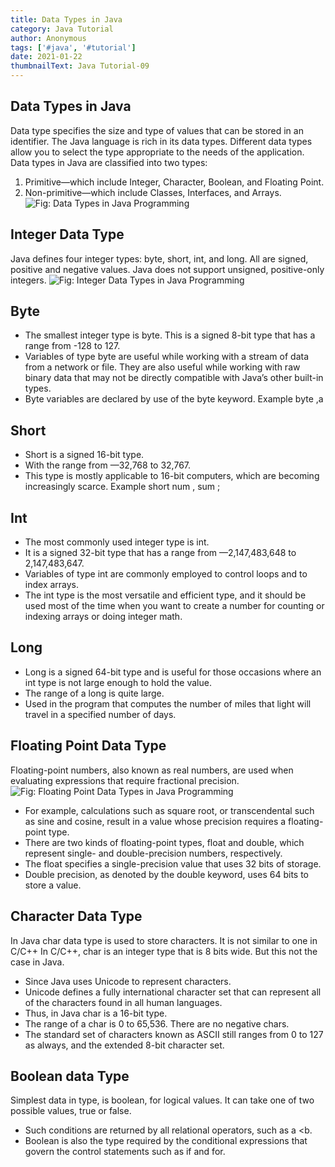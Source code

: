 ```yaml
---
title: Data Types in Java
category: Java Tutorial
author: Anonymous
tags: ['#java', '#tutorial']
date: 2021-01-22
thumbnailText: Java Tutorial-09
---
```

## Data Types in Java
Data type specifies the size and type of values that can be stored in an identifier. The Java language is rich in its data types. Different data types allow you to select the type appropriate to the needs of the application. Data types in Java are classified into two types:

1. Primitive—which include Integer, Character, Boolean, and Floating Point.
2. Non-primitive—which include Classes, Interfaces, and Arrays.
![Fig: Data Types in Java Programming](../../assets/javaPic/datatypes.png)
## Integer Data Type
Java defines four integer types: byte, short, int, and long. All are signed, positive and negative values. Java does not support unsigned, positive-only integers.
![Fig: Integer Data Types in Java Programming](../../assets/javaPic/intDataTypes.png)

## Byte
- The smallest integer type is byte. This is a signed 8-bit type that has a range from -128 to 127.
- Variables of type byte are useful while working with a stream of data from a network or file. They are also useful while working with raw binary data that may not be directly compatible with Java’s other built-in types.
- Byte variables are declared by use of the byte keyword. Example byte ,a
## Short
- Short is a signed 16-bit type.
- With the range from —32,768 to 32,767.
- This type is mostly applicable to 16-bit computers, which are becoming increasingly scarce. Example short num , sum ;

## Int
- The most commonly used integer type is int.
- It is a signed 32-bit type that has a range from —2,147,483,648 to 2,147,483,647.
- Variables of type int are commonly employed to control loops and to index arrays.
- The int type is the most versatile and efficient type, and it should be used most of the time when you want to create a number for counting or indexing arrays or doing integer math.

## Long
- Long is a signed 64-bit type and is useful for those occasions where an int type is not large enough to hold the value.
- The range of a long is quite large.
- Used in the program that computes the number of miles that light will travel in a specified number of days.

## Floating Point Data Type
Floating-point numbers, also known as real numbers, are used when evaluating expressions that require fractional precision.
![Fig: Floating Point Data Types in Java Programming](../../assets/javaPic/floatData.png)
- For example, calculations such as square root, or transcendental such as sine and cosine, result in a value whose precision requires a floating-point type.
- There are two kinds of floating-point types, float and double, which represent single- and double-precision numbers, respectively.
- The float specifies a single-precision value that uses 32 bits of storage.
- Double precision, as denoted by the double keyword, uses 64 bits to store a value.
## Character Data Type
In Java char data type is used to store characters. It is not similar to one in C/C++ In C/C++, char is an integer type that is 8 bits wide. But this not the case in Java.

- Since Java uses Unicode to represent characters.
- Unicode defines a fully international character set that can represent all of the characters found in all human languages.
- Thus, in Java char is a 16-bit type.
- The range of a char is 0 to 65,536. There are no negative chars.
- The standard set of characters known as ASCII still ranges from 0 to 127 as always, and the extended 8-bit character set.
## Boolean data Type
Simplest data in type, is boolean, for logical values. It can take one of two possible values, true or false.
- Such conditions are returned by all relational operators, such as a <b.
- Boolean is also the type required by the conditional expressions that govern the control statements such as if and for.